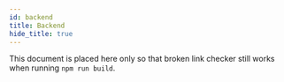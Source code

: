 ```yaml
---
id: backend
title: Backend
hide_title: true
---
```


This document is placed here only so that broken link checker still works when running `npm run build`.